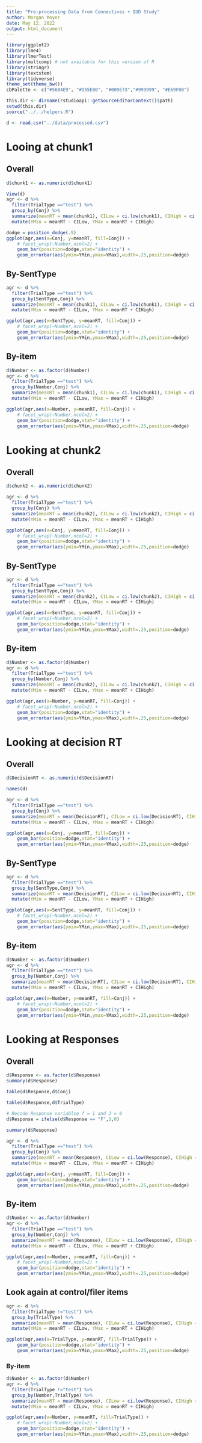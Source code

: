 ```yaml
---
title: "Pre-processing Data from Connectives + QUD Study"
author: Morgan Moyer
date: May 12, 2022
output: html_document
---
```


```r
library(ggplot2)
library(lme4)
library(lmerTest)
library(multcomp) # not available for this version of R
library(stringr)
library(textstem)
library(tidyverse)
theme_set(theme_bw())
cbPalette <- c("#56B4E9", "#D55E00", "#009E73","#999999", "#E69F00")

this.dir <- dirname(rstudioapi::getSourceEditorContext()$path)
setwd(this.dir)
source("../../helpers.R")
```


```r
d <- read.csv("../data/processed.csv")
```


# Looing at chunk1

## Overall
```r
d$chunk1 <- as.numeric(d$chunk1)

View(d)
agr <- d %>%
  filter(TrialType =="test") %>%
  group_by(Conj) %>%
  summarize(meanRT = mean(chunk1), CILow = ci.low(chunk1), CIHigh = ci.high(chunk1)) %>% 
  mutate(YMin = meanRT - CILow, YMax = meanRT + CIHigh)

dodge = position_dodge(.9)
ggplot(agr,aes(x=Conj, y=meanRT, fill=Conj)) +
    # facet_wrap(~Number,ncol=2) +
    geom_bar(position=dodge,stat="identity") +
    geom_errorbar(aes(ymin=YMin,ymax=YMax),width=.25,position=dodge)
```


## By-SentType
```r
agr <- d %>%
  filter(TrialType =="test") %>%
  group_by(SentType,Conj) %>%
  summarize(meanRT = mean(chunk1), CILow = ci.low(chunk1), CIHigh = ci.high(chunk1)) %>% 
  mutate(YMin = meanRT - CILow, YMax = meanRT + CIHigh)

ggplot(agr,aes(x=SentType, y=meanRT, fill=Conj)) +
    # facet_wrap(~Number,ncol=2) +
    geom_bar(position=dodge,stat="identity") +
    geom_errorbar(aes(ymin=YMin,ymax=YMax),width=.25,position=dodge)
```

## By-item
```r
d$Number <- as.factor(d$Number)
agr <- d %>%
  filter(TrialType =="test") %>%
  group_by(Number,Conj) %>%
  summarize(meanRT = mean(chunk1), CILow = ci.low(chunk1), CIHigh = ci.high(chunk1)) %>% 
  mutate(YMin = meanRT - CILow, YMax = meanRT + CIHigh)

ggplot(agr,aes(x=Number, y=meanRT, fill=Conj)) +
    # facet_wrap(~Number,ncol=2) +
    geom_bar(position=dodge,stat="identity") +
    geom_errorbar(aes(ymin=YMin,ymax=YMax),width=.25,position=dodge)
```

# Looking at chunk2

## Overall
```r
d$chunk2 <- as.numeric(d$chunk2)

agr <- d %>%
  filter(TrialType =="test") %>%
  group_by(Conj) %>%
  summarize(meanRT = mean(chunk2), CILow = ci.low(chunk2), CIHigh = ci.high(chunk2)) %>% 
  mutate(YMin = meanRT - CILow, YMax = meanRT + CIHigh)

ggplot(agr,aes(x=Conj, y=meanRT, fill=Conj)) +
    # facet_wrap(~Number,ncol=2) +
    geom_bar(position=dodge,stat="identity") +
    geom_errorbar(aes(ymin=YMin,ymax=YMax),width=.25,position=dodge)
```

## By-SentType
```r
agr <- d %>%
  filter(TrialType =="test") %>%
  group_by(SentType,Conj) %>%
  summarize(meanRT = mean(chunk2), CILow = ci.low(chunk2), CIHigh = ci.high(chunk2)) %>% 
  mutate(YMin = meanRT - CILow, YMax = meanRT + CIHigh)

ggplot(agr,aes(x=SentType, y=meanRT, fill=Conj)) +
    # facet_wrap(~Number,ncol=2) +
    geom_bar(position=dodge,stat="identity") +
    geom_errorbar(aes(ymin=YMin,ymax=YMax),width=.25,position=dodge)
```

## By-item 
```r
d$Number <- as.factor(d$Number)
agr <- d %>%
  filter(TrialType =="test") %>%
  group_by(Number,Conj) %>%
  summarize(meanRT = mean(chunk2), CILow = ci.low(chunk2), CIHigh = ci.high(chunk2)) %>% 
  mutate(YMin = meanRT - CILow, YMax = meanRT + CIHigh)

ggplot(agr,aes(x=Number, y=meanRT, fill=Conj)) +
    # facet_wrap(~Number,ncol=2) +
    geom_bar(position=dodge,stat="identity") +
    geom_errorbar(aes(ymin=YMin,ymax=YMax),width=.25,position=dodge)
```


# Looking at decision RT
## Overall
```r
d$DecisionRT <- as.numeric(d$DecisionRT)

names(d)

agr <- d %>%
  filter(TrialType =="test") %>%
  group_by(Conj) %>%
  summarize(meanRT = mean(DecisionRT), CILow = ci.low(DecisionRT), CIHigh = ci.high(DecisionRT)) %>% 
  mutate(YMin = meanRT - CILow, YMax = meanRT + CIHigh)

ggplot(agr,aes(x=Conj, y=meanRT, fill=Conj)) +
    geom_bar(position=dodge,stat="identity") +
    geom_errorbar(aes(ymin=YMin,ymax=YMax),width=.25,position=dodge)
```

## By-SentType
```r
agr <- d %>%
  filter(TrialType =="test") %>%
  group_by(SentType,Conj) %>%
  summarize(meanRT = mean(DecisionRT), CILow = ci.low(DecisionRT), CIHigh = ci.high(DecisionRT)) %>% 
  mutate(YMin = meanRT - CILow, YMax = meanRT + CIHigh)

ggplot(agr,aes(x=SentType, y=meanRT, fill=Conj)) +
    # facet_wrap(~Number,ncol=2) +
    geom_bar(position=dodge,stat="identity") +
    geom_errorbar(aes(ymin=YMin,ymax=YMax),width=.25,position=dodge)
```

## By-item 
```r
d$Number <- as.factor(d$Number)
agr <- d %>%
  filter(TrialType =="test") %>%
  group_by(Number,Conj) %>%
  summarize(meanRT = mean(DecisionRT), CILow = ci.low(DecisionRT), CIHigh = ci.high(DecisionRT)) %>% 
  mutate(YMin = meanRT - CILow, YMax = meanRT + CIHigh)

ggplot(agr,aes(x=Number, y=meanRT, fill=Conj)) +
    # facet_wrap(~Number,ncol=2) +
    geom_bar(position=dodge,stat="identity") +
    geom_errorbar(aes(ymin=YMin,ymax=YMax),width=.25,position=dodge)
```

# Looking at Responses
## Overall
```r
d$Response <- as.factor(d$Response)
summary(d$Response)

table(d$Response,d$Conj)

table(d$Response,d$TrialType)

# Recode Response variablse f = 1 and J = 0
d$Response = ifelse(d$Response == "F",1,0)

summary(d$Response)

agr <- d %>%
  filter(TrialType =="test") %>%
  group_by(Conj) %>%
  summarize(meanRT = mean(Response), CILow = ci.low(Response), CIHigh = ci.high(Response)) %>% 
  mutate(YMin = meanRT - CILow, YMax = meanRT + CIHigh)

ggplot(agr,aes(x=Conj, y=meanRT, fill=Conj)) +
    geom_bar(position=dodge,stat="identity") +
    geom_errorbar(aes(ymin=YMin,ymax=YMax),width=.25,position=dodge)
```

## By-item 
```r
d$Number <- as.factor(d$Number)
agr <- d %>%
  filter(TrialType =="test") %>%
  group_by(Number,Conj) %>%
  summarize(meanRT = mean(Response), CILow = ci.low(Response), CIHigh = ci.high(Response)) %>% 
  mutate(YMin = meanRT - CILow, YMax = meanRT + CIHigh)

ggplot(agr,aes(x=Number, y=meanRT, fill=Conj)) +
    # facet_wrap(~Number,ncol=2) +
    geom_bar(position=dodge,stat="identity") +
    geom_errorbar(aes(ymin=YMin,ymax=YMax),width=.25,position=dodge)
```


## Look again at control/filer items

```r
agr <- d %>%
  filter(TrialType !="test") %>%
  group_by(TrialType) %>%
  summarize(meanRT = mean(Response), CILow = ci.low(Response), CIHigh = ci.high(Response)) %>% 
  mutate(YMin = meanRT - CILow, YMax = meanRT + CIHigh)

ggplot(agr,aes(x=TrialType, y=meanRT, fill=TrialType)) +
    geom_bar(position=dodge,stat="identity") +
    geom_errorbar(aes(ymin=YMin,ymax=YMax),width=.25,position=dodge)
```

### By-item 
```r
d$Number <- as.factor(d$Number)
agr <- d %>%
  filter(TrialType !="test") %>%
  group_by(Number,TrialType) %>%
  summarize(meanRT = mean(Response), CILow = ci.low(Response), CIHigh = ci.high(Response)) %>% 
  mutate(YMin = meanRT - CILow, YMax = meanRT + CIHigh)

ggplot(agr,aes(x=Number, y=meanRT, fill=TrialType)) +
    # facet_wrap(~Number,ncol=2) +
    geom_bar(position=dodge,stat="identity") +
    geom_errorbar(aes(ymin=YMin,ymax=YMax),width=.25,position=dodge)
```
